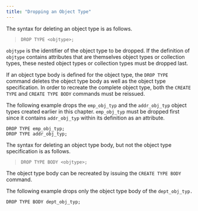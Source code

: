 ```yaml
---
title: "Dropping an Object Type"
---
```


The syntax for deleting an object type is as follows.

> `DROP TYPE <objtype>;`

`objtype` is the identifier of the object type to be dropped. If the definition of `objtype` contains attributes that are themselves object types or collection types, these nested object types or collection types must be dropped last.

If an object type body is defined for the object type, the `DROP TYPE` command deletes the object type body as well as the object type specification. In order to recreate the complete object type, both the `CREATE TYPE` and `CREATE TYPE BODY` commands must be reissued.

The following example drops the `emp_obj_typ` and the `addr_obj_typ` object types created earlier in this chapter. `emp_obj_typ` must be dropped first since it contains `addr_obj_typ` within its definition as an attribute.

``` text
DROP TYPE emp_obj_typ;
DROP TYPE addr_obj_typ;
```

The syntax for deleting an object type body, but not the object type specification is as follows.

> `DROP TYPE BODY <objtype>;`

The object type body can be recreated by issuing the `CREATE TYPE BODY` command.

The following example drops only the object type body of the `dept_obj_typ.`

``` text
DROP TYPE BODY dept_obj_typ;
```
